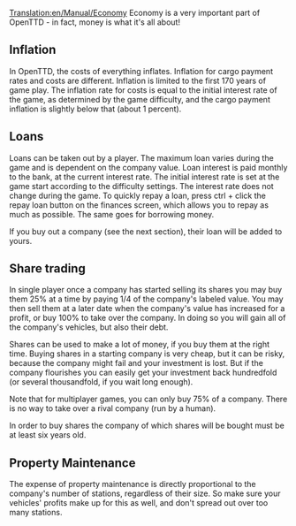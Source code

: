[[Translation:en/Manual/Economy]]
{{en/Manual/Navigation}}
Economy is a very important part of OpenTTD - in fact, money is what it's all about!

==Inflation==
In OpenTTD, the costs of everything inflates. Inflation for cargo payment rates and costs are different. Inflation is limited to the first 170 years of game play. The inflation rate for costs is equal to the initial interest rate of the game, as determined by the game difficulty, and the cargo payment inflation is slightly below that (about 1 percent).

==Loans==
Loans can be taken out by a player. The maximum loan varies during the game and is dependent on the company value. Loan interest is paid monthly to the bank, at the current interest rate. The initial interest rate is set at the game start according to the difficulty settings. The interest rate does not change during the game.
To quickly repay a loan, press ctrl + click the repay loan button on the finances screen, which allows you to repay as much as possible. The same goes for borrowing money.

If you buy out a company (see the next section), their loan will be added to yours.

==Share trading==
In single player once a company has started selling its shares you may buy them 25% at a time by paying 1/4 of the company's labeled value. You may then sell them at a later date when the company's value has increased for a profit, or buy 100% to take over the company. In doing so you will gain all of the company's vehicles, but also their debt.

Shares can be used to make a lot of money, if you buy them at the right time. Buying shares in a starting company is very cheap, but it can be risky, because the company might fail and your investment is lost. But if the company flourishes you can easily get your investment back hundredfold (or several thousandfold, if you wait long enough).

Note that for multiplayer games, you can only buy 75% of a company. There is no way to take over a rival company (run by a human).

In order to buy shares the company of which shares will be bought must be at least six years old.

==Property Maintenance==

The expense of property maintenance is directly proportional to the company's number of stations, regardless of their size. So make sure your vehicles' profits make up for this as well, and don't spread out over too many stations.